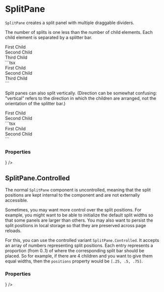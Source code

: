 
# SplitPane

`SplitPane` creates a split panel with multiple draggable dividers.

The number of splits is one less than the number of child elements. Each child element is separated
by a splitter bar.

<DemoSection>
  <PageOutline style={{ 'flex-direction': 'row', height: '15rem' }}>
    <SplitPane direction="horizontal">
      <div>First Child</div><div>Second Child</div><div>Third Child</div>
    </SplitPane>
  </PageOutline>
</DemoSection>
<SourceCode>
```tsx
<SplitPane direction="horizontal">
  <div>First Child</div>
  <div>Second Child</div>
  <div>Third Child</div>
</SplitPane>
```
</SourceCode>

Split panes can also split vertically. (Direction can be somewhat confusing: "vertical" refers to
the direction in which the children are arranged, not the orientation of the splitter bar.)

<DemoSection>
  <PageOutline style={{ 'flex-direction': 'row', height: '15rem' }}>
    <SplitPane direction="vertical">
      <div>First Child</div><div>Second Child</div>
    </SplitPane>
  </PageOutline>
</DemoSection>
<SourceCode>
```tsx
<SplitPane direction="vertical">
  <div>First Child</div>
  <div>Second Child</div>
</SplitPane>
```
</SourceCode>

### Properties

<PropsTable>
  <PropsItem
    name="direction"
    description="Direction of the split."
    type={
      <UnionType values={['horizontal', 'vertical']} />
    }
  />
</PropsTable>

## SplitPane.Controlled

The normal `SplitPane` component is uncontrolled, meaning that the split positions are kept
internal to the component and are not externally accessible.

Sometimes, you may want more control over the split positions. For example, you might want
to be able to initialize the default split widths so that some panels are larger than others.
You may also want to persist the split positions in local storage so that they are preserved
across page reloads.

For this, you can use the controlled variant `SplitPane.Controlled`. It accepts an array of
numbers representing split positions. Each entry represents a proportion (from 0..1) of
where the corresponding split bar should be placed. So for example, if there are 4 children
and you want to give them equal widths, then the `positions` property would be `[.25, .5, .75]`.

### Properties

<PropsTable>
  <PropsItem
    name="direction"
    description="Direction of the split."
    type={
      <UnionType values={['horizontal', 'vertical']} />
    }
  />
  <PropsItem
    name="positions"
    description="Array of split positions."
    type="number[]"
  />
  <PropsItem
    name="setPositions"
    description="Function which is called when positions are dragged."
    type="(positions: number[]) => void"
  />
</PropsTable>
